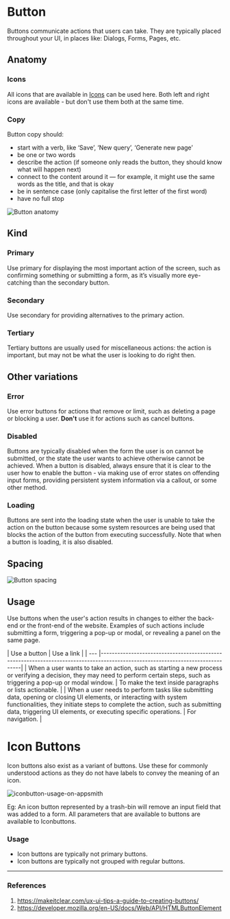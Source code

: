 

<Meta of={ButtonStories} />

[//]: # (TODO: when to renderAs button vs a)

# Button

Buttons communicate actions that users can take. They are typically placed throughout your UI, in places like: Dialogs, Forms, Pages, etc.

<Canvas of={ButtonStories.ButtonStory} />

## Anatomy

### Icons
All icons that are available in [Icons](http://www.design-system.appsmith.com/?path=/docs/design-system-icon--documentation) can be used here.
Both left and right icons are available - but don't use them both at the same time.

### Copy

Button copy should:

- start with a verb, like ‘Save’, ‘New query’, ‘Generate new page’
- be one or two words
- describe the action (if someone only reads the button, they should know what will happen next)
- connect to the content around it — for example, it might use the same words as the title, and that is okay
- be in sentence case (only capitalise the first letter of the first word)
- have no full stop

![Button anatomy](./docs/button-anatomy.png)


## Kind

### Primary

Use primary for displaying the most important action of the screen, such as confirming something or submitting a form, as it’s visually more eye-catching than the secondary button.
<Canvas of={ButtonStories.ButtonPrimaryStory} />


### Secondary

Use secondary for providing alternatives to the primary action.
<Canvas of={ButtonStories.ButtonSecondaryStory} />

### Tertiary

Tertiary buttons are usually used for miscellaneous actions: the action is important, but may not be what the user is looking to do right then.
<Canvas of={ButtonStories.ButtonTertiaryStory} />

## Other variations

### Error

Use error buttons for actions that remove or limit, such as deleting a page or blocking a user. **Don't** use it for actions such as cancel buttons.
<Canvas of={ButtonStories.ButtonErrorStory} />

### Disabled

Buttons are typically disabled when the form the user is on cannot be submitted, or the state the user wants to achieve otherwise cannot be achieved. When a button is disabled, always ensure that it is clear to the user how to enable the button - via making use of error states on offending input forms, providing persistent system information via a callout, or some other method.
<Canvas of={ButtonStories.ButtonDisabledStory} />


### Loading

Buttons are sent into the loading state when the user is unable to take the action on the button because some system resources are being used that blocks the action of the button from executing successfully. Note that when a button is loading, it is also disabled.
<Canvas of={ButtonStories.ButtonLoadingStory} />


## Spacing

![Button spacing](./docs/button-spacing.png)

## Usage

Use buttons when the user's action results in changes to either the back-end or the front-end of the website. Examples of such actions include submitting a form, triggering a pop-up or modal, or revealing a panel on the same page.

[//]: # (TODO: Needs improvement)
| Use a button | Use a link                                                                                                                    |
| --- |-------------------------------------------------------------------------------------------------------------------------------|
| When a user wants to take an action, such as starting a new process or verifying a decision, they may need to perform certain steps, such as triggering a pop-up or modal window. | To make the text inside paragraphs or lists actionable.                                                                       |
| When a user needs to perform tasks like submitting data, opening or closing UI elements, or interacting with system functionalities, they initiate steps to complete the action, such as submitting data, triggering UI elements, or executing specific operations. | For navigation.                                                                                                                  |

# Icon Buttons

Icon buttons also exist as a variant of buttons. Use these for commonly understood actions as they do not have labels to convey the meaning of an icon.

![iconbutton-usage-on-appsmith](./docs/iconbutton-usage-on-appsmith.png)

Eg: An icon button represented by a trash-bin will remove an input field that was added to a form.
All parameters that are available to buttons are available to Iconbuttons.

### Usage
- Icon buttons are typically not primary buttons.
- Icon buttons are typically not grouped with regular buttons.

---
### References
1. https://makeitclear.com/ux-ui-tips-a-guide-to-creating-buttons/
2. https://developer.mozilla.org/en-US/docs/Web/API/HTMLButtonElement




